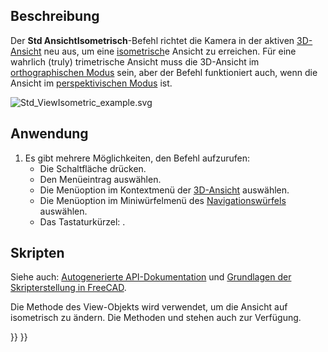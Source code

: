 <languages/>

{{Docnav/de
|[[Std_AlignToSelection/de|AusrichtenZurAuswahl]]
|[[Std_ViewDimetric/de|AnsichtDimetrisch]]
|[[Std_View_Menu/de|Std Menü Ansicht]]
|IconL=Std_AlignToSelection.svg
|IconR=Std_ViewDimetric.svg
|IconC=Freecad.svg
}}

{{GuiCommand/de
|Name=Std ViewIsometric
|Name/de=Std ViewIsometric
|MenuLocation=Ansicht → Standardansichten → Axonometrisch → Isometrisch
|Workbenches=Alle
|Shortcut={{KEY|0}}
|SeeAlso=[[Std_ViewDimetric/de|Std AnsichtDimetrisch]], [[Std_ViewTrimetric/de|Std AnsichtTrimetrisch]]
}}

<span id="Description"></span>
==Beschreibung==

Der '''Std AnsichtIsometrisch'''-Befehl richtet die Kamera in der aktiven [[3D_view/de|3D-Ansicht]] neu aus, um eine [https://de.wikipedia.org/wiki/Axonometrie#Isometrische_Axonometrie isometrisch]e Ansicht zu erreichen. Für eine wahrlich (truly) trimetrische Ansicht muss die 3D-Ansicht im [[Std_OrthographicCamera/de|orthographischen Modus]] sein, aber der Befehl funktioniert auch, wenn die Ansicht im [[Std_PerspectiveCamera/de|perspektivischen Modus]] ist.

[[Image:Std_ViewIsometric_example.svg]]
{{Caption|Das [[Std_AxisCross/de|Achsenkreuz]] und ein Würfel in isometrischer Ansicht}}

<span id="Usage"></span>
==Anwendung==

# Es gibt mehrere Möglichkeiten, den Befehl aufzurufen:
#* Die Schaltfläche {{Button|[[Image:Std_ViewIsometric.svg|16px]] [[Std_ViewIsometric/de|Isometrisch]]}} drücken.
#* Den Menüeintrag {{MenuCommand|Ansicht → Standardansichten → Axonometrisch → Isometrisch}} auswählen.
#* Die Menüoption {{MenuCommand|Standardansichten → Axonometrisch → Isometrisch}} im Kontextmenü der [[3D_view/de|3D-Ansicht]] auswählen.
#* Die Menüoption {{MenuCommand|[[Image:Std_ViewIsometric.svg|16px]] Isometrisch}} im Miniwürfelmenü des [[Navigation_Cube/de|Navigationswürfels]] auswählen.
#* Das Tastaturkürzel: {{KEY|0}}.

<span id="Scripting"></span>
==Skripten==

Siehe auch: [https://freecad.github.io/SourceDoc/ Autogenerierte API-Dokumentation] und [[FreeCAD_Scripting_Basics/de|Grundlagen der Skripterstellung in FreeCAD]].

Die Methode {{incode|viewIsometric}} des View-Objekts wird verwendet, um die Ansicht auf isometrisch zu ändern. Die Methoden {{incode|viewDimetric}} und {{incode|viewTrimetric}} stehen auch zur Verfügung.

{{Code|code=
import FreeCADGui

view = FreeCADGui.ActiveDocument.ActiveView
view.viewIsometric()
}}


{{Docnav/de
|[[Std_AlignToSelection/de|AusrichtenZurAuswahl]]
|[[Std_ViewDimetric/de|AnsichtDimetrisch]]
|[[Std_View_Menu/de|Std Menü Ansicht]]
|IconL=Std_AlignToSelection.svg
|IconR=Std_ViewDimetric.svg
|IconC=Freecad.svg
}}

{{Std_Base_navi{{#translation:}}}}
{{Userdocnavi{{#translation:}}}}
